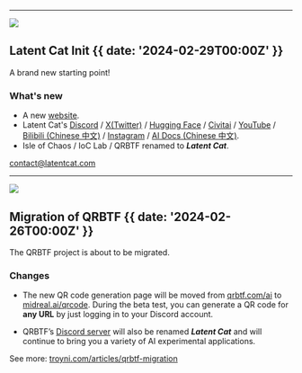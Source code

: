 

---

![](@/images/latentcat.jpg)

## Latent Cat Init {{ date: '2024-02-29T00:00Z' }}

A brand new starting point!

### <SparkleIcon /> What's new

- A new [website](https://latentcat.com).
- Latent Cat's [Discord](https://discord.gg/V9CNuqYfte) / [X(Twitter)](https://twitter.com/latent_cat) / [Hugging Face](https://huggingface.co/ioclab) / [Civitai](https://civitai.com/user/LatentCat) / [YouTube](https://www.youtube.com/channel/UCJ5coKDjw7Z0rrMSDajRESA) / [Bilibili (Chinese 中文)](https://space.bilibili.com/3546638018676750/) / [Instagram](https://www.instagram.com/latent.cat/) / [AI Docs (Chinese 中文)](https://aigc.latentcat.com).
- Isle of Chaos / IoC Lab / QRBTF renamed to **_Latent Cat_**.

contact@latentcat.com

---

![](@/images/qrbtf-midreal.jpg)

## Migration of QRBTF {{ date: '2024-02-26T00:00Z' }}

The QRBTF project is about to be migrated.

### <SparkleIcon /> Changes

- The new QR code generation page will be moved from [qrbtf.com/ai](https://qrbtf.com/ai) to [midreal.ai/qrcode](https://midreal.ai/qrcode). During the beta test, you can generate a QR code for **any URL** by just logging in to your Discord account.

- QRBTF’s [Discord server](https://discord.gg/V9CNuqYfte) will also be renamed **_Latent Cat_** and will continue to bring you a variety of AI experimental applications.

See more: [troyni.com/articles/qrbtf-migration](https://troyni.com/articles/qrbtf-migration)
